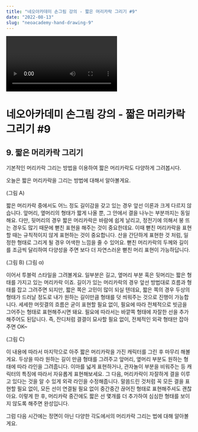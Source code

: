 ```yaml
---
title: "네오아카데미 손그림 강의 - 짧은 머리카락 그리기 #9"
date: "2022-08-13"
slug: "neoacademy-hand-drawing-9"
---
```


<Video 
    videoSrcURL="https://www.youtube.com/embed/DBIt0nP61Zc"
    videoTitle="네오아카데미 손그림 강의 - 짧은 머리카락 그리기 #9"
/>

# 네오아카데미 손그림 강의 - 짧은 머리카락 그리기 #9

## 9. 짧은 머리카락 그리기
기본적인 머리카락 그리는 방법을 이용하여 짧은 머리카락도 다양하게 그려봅시다.

오늘은 짧은 머리카락을 그리는 방법에 대해서 알아볼게요.

(그림 A)

짧은 머리카락 중에서도 어느 정도 길이감을 갖고 있는 경우 앞선 이론과 크게 다르지 않습니다.
앞머리, 옆머리의 형태가 짧게 나올 뿐, 그 안에서 결을 나누는 부분까지는 동일해요.
다만, 뒷머리의 경우 짧은 머리카락은 바람에 쉽게 날리고, 정전기에 의해서 붕 뜨는 경우도 많기 때문에 뻗친 표현을 해주는 것이 중요한데요. 이때 뻗친 머리카락을 표현할 때는 규칙적이지 않게 표현하는 것이 중요합니다. 산을 간단하게 표현한 것 처럼, 일정한 형태로 그리게 될 경우 어색한 느낌을 줄 수 있어요. 뻗친 머리카락의 두께와 길이를 조금씩 달리하여 다양성을 주면 보다 더 자연스러운 뻗친 머리 표현이 가능하답니다.

(그림 B) (그림 α)

이어서 투블럭 스타일을 그려볼게요.
일부분은 길고, 옆머리 부분 혹은 뒷머리는 짧은 형태를 가지고 있는 머리카락 이죠.
길이가 있는 머리카락의 경우 앞선 방법대로 흐름과 형태를 잡고 그려주면 되지만, 짧은 쪽은 고민이 많이 되실 텐데요, 짧은 쪽의 경우 두상의 형태가 드러날 정도로 내가 원하는 길이만큼 형태를 덧 씌워주는 것으로 진행이 가능합니다. 세세한 머릿결의 흐름은 굳이 표현할 필요 없이, 필요에 따라 전체적으로 빗금을 그어주는 형태로 표현해주시면 돼요. 필요에 따라서는 바깥쪽 형태에 자잘한 선을 추가해주어도 된답니다. 즉, 잔디처럼 결결이 묘사할 필요 없이, 전체적인 외곽 형태만 잡아주면 OK~

(그림 C)

이 내용에 따라서 마지막으로 아주 짧은 머리카락을 가진 캐릭터를 그린 후 마무리 해볼게요.
두상을 따라 원하는 길이 만큼 형태를 그려주고 앞머리, 옆머리 부분도 원하는 형태에 따라 라인을 그려줍니다. 이마를 넓게 표현하거나, 관자놀이 부분을 비워주는 등 캐릭터의 특징에 따라서 자유롭게 표현해보세요. 그 다음, 머리카락이 자잘하게 결을 이루고 있다는 것을 알 수 있게 외곽 라인을 수정해줍니다. 말씀드린 것처럼 꼭 모든 결을 표현할 필요 없이, 모든 선이 연결될 필요 없이 중간중간 끊어진 형태로 표현해주셔도 괜찮아요. 이렇게 한 후, 머리카락 중간에도 짧은 선 몇개를 더 추가하여 심심한 형태를 보이지 않도록 해주면 완성입니다.

그럼 다음 시간에는 정면이 아닌 다양한 각도에서의 머리카락 그리는 법에 대해 알아볼게요.